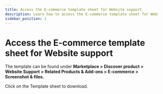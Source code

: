 ```yaml
---
title: Access the E-commerce template sheet for Website support
description: Learn how to access the E-commerce template sheet for Website support in the Marketplace.
sidebar_position: 1
---
```


# Access the E-commerce template sheet for Website support

The template can be found under **Marketplace > Discover product > Website Support > Related Products & Add-ons > E-commerce > Screenshot & files.**

Click on the Template sheet to download.